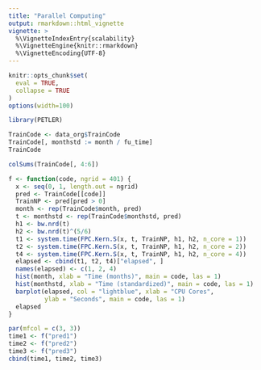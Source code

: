 ```yaml
---
title: "Parallel Computing"
output: rmarkdown::html_vignette
vignette: >
  %\VignetteIndexEntry{scalability}
  %\VignetteEngine{knitr::rmarkdown}
  %\VignetteEncoding{UTF-8}
---
```


```r
knitr::opts_chunk$set(
  eval = TRUE,
  collapse = TRUE
)
options(width=100)
```

```r
library(PETLER)
```

```r
TrainCode <- data_org$TrainCode
TrainCode[, monthstd := month / fu_time]  
TrainCode
```

```r
colSums(TrainCode[, 4:6])
```

```r
f <- function(code, ngrid = 401) {
  x <- seq(0, 1, length.out = ngrid)  
  pred <- TrainCode[[code]]
  TrainNP <- pred[pred > 0] 
  month <- rep(TrainCode$month, pred)
  t <- monthstd <- rep(TrainCode$monthstd, pred)
  h1 <- bw.nrd(t)
  h2 <- bw.nrd(t)^(5/6)  
  t1 <- system.time(FPC.Kern.S(x, t, TrainNP, h1, h2, n_core = 1))
  t2 <- system.time(FPC.Kern.S(x, t, TrainNP, h1, h2, n_core = 2)) 
  t4 <- system.time(FPC.Kern.S(x, t, TrainNP, h1, h2, n_core = 4)) 
  elapsed <- cbind(t1, t2, t4)["elapsed", ]
  names(elapsed) <- c(1, 2, 4)
  hist(month, xlab = "Time (months)", main = code, las = 1)
  hist(monthstd, xlab = "Time (standardized)", main = code, las = 1)  
  barplot(elapsed, col = "lightblue", xlab = "CPU Cores", 
          ylab = "Seconds", main = code, las = 1)  
  elapsed
}
```

```r
par(mfcol = c(3, 3))
time1 <- f("pred1")
time2 <- f("pred2")
time3 <- f("pred3")
cbind(time1, time2, time3)
```
